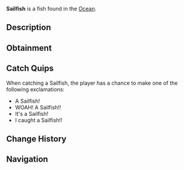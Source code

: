 {{FishInfobox
|image          = Sailfish.png
|rarity         = Rare
|sea            = First Sea
|location       = [[Ocean]]
|sublocation    = 
|sources        = Fishing Rod
|radar_location = 
|xp             = 300
|weather        = Windy, Clear
|time           = 
|season         = Spring
|bait           = Minnow
|base_weight    = 60
|base_value     = 800
|weight_range   = 20
|base_chance    = 16
|base_resil     = 40
}}
'''Sailfish''' is a {{Rarity|Rare}} fish found in the [[Ocean]].

== Description ==
{{Description|Sailfish are known for their incredible speed, long bill, and their striking sail-like dorsal fin. It's sleek body is built for fast swimming, allowing it to dart through water in bursts of speed. They are found in tropical and warmer ocean waters.|Bestiary Entry}}

== Obtainment ==
{{Description|Found in ocean water. Extremely strong.|Bestiary Hint}}
{{Fish Availability|
Ancient Isle/Algae Hunt
Atlantis/Surrounding Ocean
FischFright/Frightful Pool
Forsaken Shores/Algae Hunt
Golden Tide
Lovestorm/Normal
Lovestorm/Supercharged
Lucky Event/Blarney McBreeze
Lucky Event/O'Mango Goldgrin
Lucky Event/Plumrick O'Luck
Lucky Event/Rowdy McCharm
Lucky Event/Sunny O'Coin
Megalodon Hunt/Eclipse and Weekend
Megalodon Hunt/Normal
Mushgrove Swamp/Algae Hunt
Northern Summit/Surrounding Ocean
Ocean
Ocean/Deep Ocean
Ocean/The Arch
Orca Migration/Ancient
Orca Migration/Normal
Shark Hunt/Great Hammerhead Shark
Shark Hunt/Great White Shark
Shark Hunt/Whale Shark
Snowcap Island/Algae Hunt
Sunstone Island
Whale Migration/Moby
Whale Migration/Normal
|top_rods      = 
Krampus's Rod\151558.82\214154.64;
Magma Rod\142289.18\201056.53;
Plastic Rod\132161.57\186738.52;
Leviathan's Fang Rod\107388.73\323017.33;
Buddy Bond Rod\98177.17\173698.72;
Trident Rod\94940.55\414719.64;
Free Spirit Rod\86840.45\379336.75;
Rapid Rod\77066.38\275349.79;
Verdant Shear Rod\73049.24\258699.97;
Shamrock Rod\60554\244493.42;
Ethereal Prism Rod\92715.59\220845.6;
Seraphic Rod\88899.83\222134.26;
No-Life Rod\88105.79\235751.85;
Rod Of The Forgotten Fang\83088.55\215954.42;
Challenger's Rod\80037.14\216254.35;
Rod Of The Depths\74523.13\198554.63;
Rod Of The Exalted One\73722.72\204153.41;
Zeus Rod\72659.26\200177.63;
Blazebringer Rod\70835.73\247844.32;
Depthseeker Rod\65466.29\186198.02;
Avalanche Rod\59000.28\168556.06;
Volcanic Rod\56617.61\158309.76;
Steady Rod\20883.14\54456.49
|recommended   = Trident Rod
}}

== Catch Quips ==
When catching a Sailfish, the player has a chance to make one of the following exclamations:
* A Sailfish!
* WOAH! A Sailfish!!
* It's a Sailfish!
* I caught a Sailfish!!

== Change History ==
{{Change History|{{subst:Current Version}}}}

== Navigation ==
{{Fish Navbox|Ocean}}